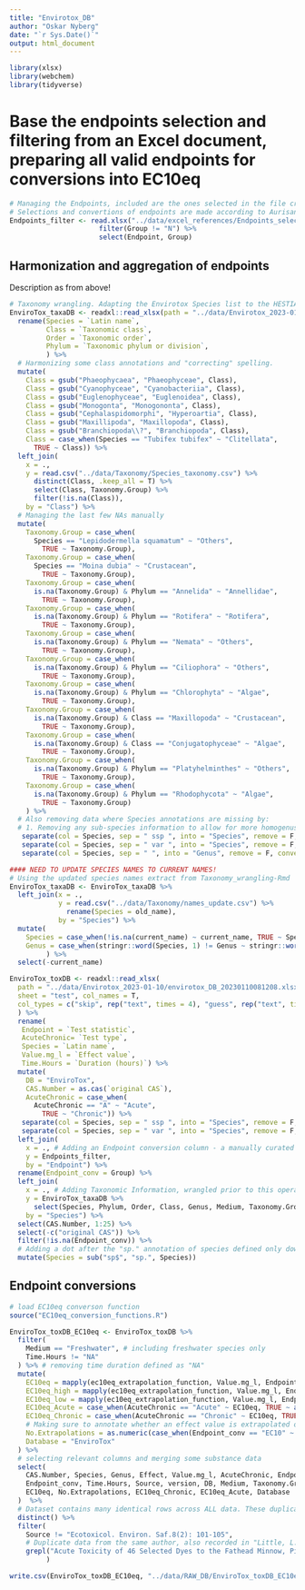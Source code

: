 ```yaml
---
title: "Envirotox_DB"
author: "Oskar Nyberg"
date: "`r Sys.Date()`"
output: html_document
---
```


```r
library(xlsx)
library(webchem)
library(tidyverse)
```


# Base the endpoints selection and filtering from an Excel document, preparing all valid endpoints for conversions into EC10eq
```r
# Managing the Endpoints, included are the ones selected in the file created in the operation above.
# Selections and convertions of endpoints are made according to Aurisano et al., 2019
Endpoints_filter <- read.xlsx("../data/excel_references/Endpoints_selector.xlsx", sheetIndex = 1, header = T) %>% 
                      filter(Group != "N") %>% 
                      select(Endpoint, Group)
```

## Harmonization and aggregation of endpoints 
Description as from above!

```r
# Taxonomy wrangling. Adapting the Envirotox Species list to the HESTIA species list.
EnviroTox_taxaDB <- readxl::read_xlsx(path = "../data/Envirotox_2023-01-10/envirotox_DB_20230110081208.xlsx",sheet = "taxonomy", col_names = T) %>% 
  rename(Species = `Latin name`,
         Class = `Taxonomic class`,
         Order = `Taxonomic order`,
         Phylum = `Taxonomic phylum or division`,
         ) %>%
  # Harmonizing some class annotations and "correcting" spelling.
  mutate(
    Class = gsub("Phaeophycaea", "Phaeophyceae", Class),
    Class = gsub("Cyanophyceae", "Cyanobacteriia", Class),
    Class = gsub("Euglenophyceae", "Euglenoidea", Class),
    Class = gsub("Monogonta", "Monogononta", Class),
    Class = gsub("Cephalaspidomorphi", "Hyperoartia", Class),
    Class = gsub("Maxillipoda", "Maxillopoda", Class),
    Class = gsub("Branchiopoda\\?", "Branchiopoda", Class),
    Class = case_when(Species == "Tubifex tubifex" ~ "Clitellata", 
      TRUE ~ Class)) %>% 
  left_join(
    x = .,
    y = read.csv("../data/Taxonomy/Species_taxonomy.csv") %>% 
      distinct(Class, .keep_all = T) %>% 
      select(Class, Taxonomy.Group) %>% 
      filter(!is.na(Class)),
    by = "Class") %>% 
  # Managing the last few NAs manually
  mutate(
    Taxonomy.Group = case_when(
      Species == "Lepidodermella squamatum" ~ "Others", 
        TRUE ~ Taxonomy.Group),
    Taxonomy.Group = case_when(
      Species == "Moina dubia" ~ "Crustacean", 
        TRUE ~ Taxonomy.Group),
    Taxonomy.Group = case_when(
      is.na(Taxonomy.Group) & Phylum == "Annelida" ~ "Annellidae", 
        TRUE ~ Taxonomy.Group),
    Taxonomy.Group = case_when(
      is.na(Taxonomy.Group) & Phylum == "Rotifera" ~ "Rotifera", 
        TRUE ~ Taxonomy.Group),
    Taxonomy.Group = case_when(
      is.na(Taxonomy.Group) & Phylum == "Nemata" ~ "Others", 
        TRUE ~ Taxonomy.Group),
    Taxonomy.Group = case_when(
      is.na(Taxonomy.Group) & Phylum == "Ciliophora" ~ "Others", 
        TRUE ~ Taxonomy.Group),
    Taxonomy.Group = case_when(
      is.na(Taxonomy.Group) & Phylum == "Chlorophyta" ~ "Algae", 
        TRUE ~ Taxonomy.Group),
    Taxonomy.Group = case_when(
      is.na(Taxonomy.Group) & Class == "Maxillopoda" ~ "Crustacean", 
        TRUE ~ Taxonomy.Group),
    Taxonomy.Group = case_when(
      is.na(Taxonomy.Group) & Class == "Conjugatophyceae" ~ "Algae", 
        TRUE ~ Taxonomy.Group),
    Taxonomy.Group = case_when(
      is.na(Taxonomy.Group) & Phylum == "Platyhelminthes" ~ "Others", 
        TRUE ~ Taxonomy.Group),
    Taxonomy.Group = case_when(
      is.na(Taxonomy.Group) & Phylum == "Rhodophycota" ~ "Algae", 
        TRUE ~ Taxonomy.Group)
    ) %>% 
  # Also removing data where Species annotations are missing by:
  # 1. Removing any sub-species information to allow for more homogenus species averaging
   separate(col = Species, sep = " ssp ", into = "Species", remove = F, convert = T) %>%
   separate(col = Species, sep = " var ", into = "Species", remove = F, convert = T) %>%
   separate(col = Species, sep = " ", into = "Genus", remove = F, convert = T)

#### NEED TO UPDATE SPECIES NAMES TO CURRENT NAMES!
# Using the updated species names extract from Taxonomy_wrangling-Rmd
EnviroTox_taxaDB <- EnviroTox_taxaDB %>% 
  left_join(x = ., 
            y = read.csv("../data/Taxonomy/names_update.csv") %>% 
              rename(Species = old_name),
            by = "Species") %>% 
  mutate(
    Species = case_when(!is.na(current_name) ~ current_name, TRUE ~ Species),
    Genus = case_when(stringr::word(Species, 1) != Genus ~ stringr::word(Species, 1), TRUE ~ Genus)
         ) %>% 
  select(-current_name)

EnviroTox_toxDB <- readxl::read_xlsx(
  path = "../data/Envirotox_2023-01-10/envirotox_DB_20230110081208.xlsx", 
  sheet = "test", col_names = T, 
  col_types = c("skip", rep("text", times = 4), "guess", rep("text", times = 4), "guess", "guess", "logical", rep("text", times = 3), "numeric")
  ) %>% 
  rename(
   Endpoint = `Test statistic`,
   AcuteChronic= `Test type`,
   Species = `Latin name`,
   Value.mg_l = `Effect value`,
   Time.Hours = `Duration (hours)`) %>% 
  mutate(
    DB = "EnviroTox",
    CAS.Number = as.cas(`original CAS`),
    AcuteChronic = case_when(
      AcuteChronic == "A" ~ "Acute",
        TRUE ~ "Chronic")) %>% 
   separate(col = Species, sep = " ssp ", into = "Species", remove = F, convert = T) %>%
   separate(col = Species, sep = " var ", into = "Species", remove = F, convert = T) %>%
  left_join(
    x = ., # Adding an Endpoint conversion column - a manually curated .xlsx file with annotations for endpoints conversion IDs
    y = Endpoints_filter, 
    by = "Endpoint") %>% 
  rename(Endpoint_conv = Group) %>% 
  left_join(
    x = ., # Adding Taxonomic Information, wrangled prior to this operation.
    y = EnviroTox_taxaDB %>% 
      select(Species, Phylum, Order, Class, Genus, Medium, Taxonomy.Group),
    by = "Species") %>%
  select(CAS.Number, 1:25) %>% 
  select(-c("original CAS")) %>% 
  filter(!is.na(Endpoint_conv)) %>% 
  # Adding a dot after the "sp." annotation of species defined only down to genus.
  mutate(Species = sub("sp$", "sp.", Species))
```


## Endpoint conversions
```r
# load EC10eq converson function
source("EC10eq_conversion_functions.R")

EnviroTox_toxDB_EC10eq <- EnviroTox_toxDB %>% 
  filter(
    Medium == "Freshwater", # including freshwater species only
    Time.Hours != "NA"
  ) %>% # removing time duration defined as "NA"
  mutate(
    EC10eq = mapply(ec10eq_extrapolation_function, Value.mg_l, Endpoint, AcuteChronic, Taxonomy.Group, "extpl"),
    EC10eq_high = mapply(ec10eq_extrapolation_function, Value.mg_l, Endpoint, AcuteChronic, Taxonomy.Group, "high_CI"),
    EC10eq_low = mapply(ec10eq_extrapolation_function, Value.mg_l, Endpoint, AcuteChronic, Taxonomy.Group, "low_CI"),
    EC10eq_Acute = case_when(AcuteChronic == "Acute" ~ EC10eq, TRUE ~ as.numeric(NA)),
    EC10eq_Chronic = case_when(AcuteChronic == "Chronic" ~ EC10eq, TRUE ~ as.numeric(NA)),
    # Making sure to annotate whether an effect value is extrapolated or not for downstream applications.
    No.Extrapolations = as.numeric(case_when(Endpoint_conv == "EC10" ~ 0, TRUE ~ 1)), 
    Database = "EnviroTox"
  ) %>%  
  # selecting relevant columns and merging some substance data
  select(
    CAS.Number, Species, Genus, Effect, Value.mg_l, AcuteChronic, Endpoint, 
    Endpoint_conv, Time.Hours, Source, version, DB, Medium, Taxonomy.Group, 
    EC10eq, No.Extrapolations, EC10eq_Chronic, EC10eq_Acute, Database
  )  %>% 
  # Dataset contains many identical rows across ALL data. These duplicate records are removed:
  distinct() %>% 
  filter(
    Source != "Ecotoxicol. Environ. Saf.8(2): 101-105", 
    # Duplicate data from the same author, also recorded in "Little, L.W., J.C. Lamb III, M.A. Chillingworth, and W.B. Durkin, Acute Toxicity of Selected Commercial Dyes to the Fathead Minnow and Evaluation of Biological Treatment for Reduction of Toxicity"
    grepl("Acute Toxicity of 46 Selected Dyes to the Fathead Minnow, Pimephales promelas, Dyes and the Environment - Reports on Selected Dyes and Their Effects", Source)
         )

write.csv(EnviroTox_toxDB_EC10eq, "../data/RAW_DB/EnviroTox_toxDB_EC10eq.csv", row.names = F)

```

